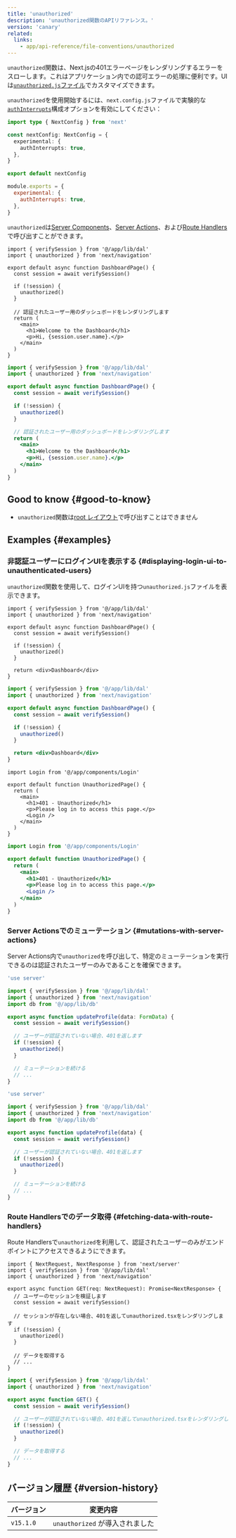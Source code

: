 ```yaml
---
title: 'unauthorized'
description: 'unauthorized関数のAPIリファレンス。'
version: 'canary'
related:
  links:
    - app/api-reference/file-conventions/unauthorized
---
```


`unauthorized`関数は、Next.jsの401エラーページをレンダリングするエラーをスローします。これはアプリケーション内での認可エラーの処理に便利です。UIは[`unauthorized.js`ファイル](/docs/app/api-reference/file-conventions/unauthorized)でカスタマイズできます。

`unauthorized`を使用開始するには、`next.config.js`ファイルで実験的な[`authInterrupts`](/docs/app/api-reference/config/next-config-js/authInterrupts)構成オプションを有効にしてください：

<Tabs>
<TabItem value="ts" label="TypeScript">

```ts title="next.config.ts" switcher
import type { NextConfig } from 'next'

const nextConfig: NextConfig = {
  experimental: {
    authInterrupts: true,
  },
}

export default nextConfig
```

</TabItem>
<TabItem value="js" label="JavaScript">

```js title="next.config.js" switcher
module.exports = {
  experimental: {
    authInterrupts: true,
  },
}
```

</TabItem>
</Tabs>

`unauthorized`は[Server Components](/docs/app/building-your-application/rendering/server-components)、[Server Actions](/docs/app/building-your-application/data-fetching/server-actions-and-mutations)、および[Route Handlers](/docs/app/building-your-application/routing/route-handlers)で呼び出すことができます。

<Tabs>
<TabItem value="tsx" label="TypeScript">

```tsx title="app/dashboard/page.tsx" switcher
import { verifySession } from '@/app/lib/dal'
import { unauthorized } from 'next/navigation'

export default async function DashboardPage() {
  const session = await verifySession()

  if (!session) {
    unauthorized()
  }

  // 認証されたユーザー用のダッシュボードをレンダリングします
  return (
    <main>
      <h1>Welcome to the Dashboard</h1>
      <p>Hi, {session.user.name}.</p>
    </main>
  )
}
```

</TabItem>
<TabItem value="jsx" label="JavaScript">

```jsx title="app/dashboard/page.js" switcher
import { verifySession } from '@/app/lib/dal'
import { unauthorized } from 'next/navigation'

export default async function DashboardPage() {
  const session = await verifySession()

  if (!session) {
    unauthorized()
  }

  // 認証されたユーザー用のダッシュボードをレンダリングします
  return (
    <main>
      <h1>Welcome to the Dashboard</h1>
      <p>Hi, {session.user.name}.</p>
    </main>
  )
}
```

</TabItem>
</Tabs>

## Good to know {#good-to-know}

- `unauthorized`関数は[root レイアウト](/docs/app/building-your-application/routing/layouts-and-templates#root-layout-required)で呼び出すことはできません

## Examples {#examples}

### 非認証ユーザーにログインUIを表示する {#displaying-login-ui-to-unauthenticated-users}

`unauthorized`関数を使用して、ログインUIを持つ`unauthorized.js`ファイルを表示できます。

<Tabs>
<TabItem value="tsx" label="TypeScript">

```tsx title="app/dashboard/page.tsx" switcher
import { verifySession } from '@/app/lib/dal'
import { unauthorized } from 'next/navigation'

export default async function DashboardPage() {
  const session = await verifySession()

  if (!session) {
    unauthorized()
  }

  return <div>Dashboard</div>
}
```

</TabItem>
<TabItem value="jsx" label="JavaScript">

```jsx title="app/dashboard/page.js" switcher
import { verifySession } from '@/app/lib/dal'
import { unauthorized } from 'next/navigation'

export default async function DashboardPage() {
  const session = await verifySession()

  if (!session) {
    unauthorized()
  }

  return <div>Dashboard</div>
}
```

</TabItem>
</Tabs>

<Tabs>
<TabItem value="tsx" label="TypeScript">

```tsx title="app/unauthorized.tsx" switcher
import Login from '@/app/components/Login'

export default function UnauthorizedPage() {
  return (
    <main>
      <h1>401 - Unauthorized</h1>
      <p>Please log in to access this page.</p>
      <Login />
    </main>
  )
}
```

</TabItem>
<TabItem value="jsx" label="JavaScript">

```jsx title="app/unauthorized.js" switcher
import Login from '@/app/components/Login'

export default function UnauthorizedPage() {
  return (
    <main>
      <h1>401 - Unauthorized</h1>
      <p>Please log in to access this page.</p>
      <Login />
    </main>
  )
}
```

</TabItem>
</Tabs>

### Server Actionsでのミューテーション {#mutations-with-server-actions}

Server Actions内で`unauthorized`を呼び出して、特定のミューテーションを実行できるのは認証されたユーザーのみであることを確保できます。

<Tabs>
<TabItem value="ts" label="TypeScript">

```ts title="app/actions/update-profile.ts" switcher
'use server'

import { verifySession } from '@/app/lib/dal'
import { unauthorized } from 'next/navigation'
import db from '@/app/lib/db'

export async function updateProfile(data: FormData) {
  const session = await verifySession()

  // ユーザーが認証されていない場合、401を返します
  if (!session) {
    unauthorized()
  }

  // ミューテーションを続ける
  // ...
}
```

</TabItem>
<TabItem value="js" label="JavaScript">

```js title="app/actions/update-profile.js" switcher
'use server'

import { verifySession } from '@/app/lib/dal'
import { unauthorized } from 'next/navigation'
import db from '@/app/lib/db'

export async function updateProfile(data) {
  const session = await verifySession()

  // ユーザーが認証されていない場合、401を返します
  if (!session) {
    unauthorized()
  }

  // ミューテーションを続ける
  // ...
}
```

</TabItem>
</Tabs>

### Route Handlersでのデータ取得 {#fetching-data-with-route-handlers}

Route Handlersで`unauthorized`を利用して、認証されたユーザーのみがエンドポイントにアクセスできるようにできます。

<Tabs>
<TabItem value="tsx" label="TypeScript">

```tsx title="app/api/profile/route.ts" switcher
import { NextRequest, NextResponse } from 'next/server'
import { verifySession } from '@/app/lib/dal'
import { unauthorized } from 'next/navigation'

export async function GET(req: NextRequest): Promise<NextResponse> {
  // ユーザーのセッションを検証します
  const session = await verifySession()

  // セッションが存在しない場合、401を返してunauthorized.tsxをレンダリングします
  if (!session) {
    unauthorized()
  }

  // データを取得する
  // ...
}
```

</TabItem>
<TabItem value="jsx" label="JavaScript">

```jsx title="app/api/profile/route.js" switcher
import { verifySession } from '@/app/lib/dal'
import { unauthorized } from 'next/navigation'

export async function GET() {
  const session = await verifySession()

  // ユーザーが認証されていない場合、401を返してunauthorized.tsxをレンダリングします
  if (!session) {
    unauthorized()
  }

  // データを取得する
  // ...
}
```

</TabItem>
</Tabs>

## バージョン履歴 {#version-history}

| バージョン | 変更内容                        |
| ---------- | ------------------------------- |
| `v15.1.0`  | `unauthorized` が導入されました |
